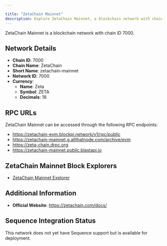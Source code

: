```yaml
---

title: "ZetaChain Mainnet"
description: Explore ZetaChain Mainnet, a blockchain network with chain ID 7000. Learn about its native currency, Zeta, and how to interact with the network.
---
```




ZetaChain Mainnet is a blockchain network with chain ID 7000.

## Network Details

- **Chain ID**: 7000
- **Chain Name**: ZetaChain
- **Short Name**: zetachain-mainnet
- **Network ID**: 7000
- **Currency**: 
  - **Name**: Zeta
  - **Symbol**: ZETA
  - **Decimals**: 18

## RPC URLs

ZetaChain Mainnet can be accessed through the following RPC endpoints:

- https://zetachain-evm.blockpi.network/v1/rpc/public
- https://zetachain-mainnet.g.allthatnode.com/archive/evm
- https://zeta-chain.drpc.org
- https://zetachain-mainnet.public.blastapi.io

## ZetaChain Mainnet Block Explorers

- [ZetaChain Mainnet Explorer](https://explorer.zetachain.com)

## Additional Information

- **Official Website**: https://zetachain.com/docs/

## Sequence Integration Status

This network does not yet have Sequence support but is available for deployment.
